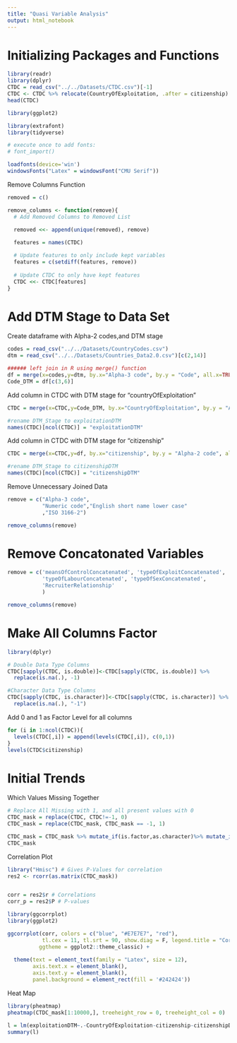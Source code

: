 ```yaml
---
title: "Quasi Variable Analysis"
output: html_notebook
---
```


# Initializing Packages and Functions
```r
library(readr)
library(dplyr)
CTDC = read_csv("../../Datasets/CTDC.csv")[-1]
CTDC <- CTDC %>% relocate(CountryOfExploitation, .after = citizenship)
head(CTDC)
```

```r
library(ggplot2)

library(extrafont) 
library(tidyverse)

# execute once to add fonts:
# font_import() 

loadfonts(device='win')
windowsFonts("Latex" = windowsFont("CMU Serif"))
```

Remove Columns Function
```r
removed = c()

remove_columns <- function(remove){
  # Add Removed Columns to Removed List

  removed <<- append(unique(removed), remove)
  
  features = names(CTDC)

  # Update features to only include kept variables
  features = c(setdiff(features, remove))
  
  # Update CTDC to only have kept features
  CTDC <<- CTDC[features]
}
```

# Add DTM Stage to Data Set


Create dataframe with Alpha-2 codes,and DTM stage
```r
codes = read_csv("../../Datasets/CountryCodes.csv")
dtm = read_csv("../../Datasets/Countries_Data2.0.csv")[c(2,14)]

###### left join in R using merge() function 
df = merge(x=codes,y=dtm, by.x="Alpha-3 code", by.y = "Code", all.x=TRUE)
Code_DTM = df[c(3,6)]
```



Add column in CTDC with DTM stage for "countryOfExploitation"
```r

CTDC = merge(x=CTDC,y=Code_DTM, by.x="CountryOfExploitation", by.y = "Alpha-2 code", all.x=TRUE)

#rename DTM_Stage to exploitationDTM
names(CTDC)[ncol(CTDC)] = "exploitationDTM"
```

Add column in CTDC with DTM stage for "citizenship"
```r
CTDC = merge(x=CTDC,y=df, by.x="citizenship", by.y = "Alpha-2 code", all.x=TRUE)

#rename DTM_Stage to citizenshipDTM
names(CTDC)[ncol(CTDC)] = "citizenshipDTM"
```

Remove Unnecessary Joined Data


```r
remove = c("Alpha-3 code",
           "Numeric code","English short name lower case"
           ,"ISO 3166-2")

remove_columns(remove)
```

# Remove Concatonated Variables



```r
remove = c('meansOfControlConcatenated', 'typeOfExploitConcatenated',
           'typeOfLabourConcatenated', 'typeOfSexConcatenated',
           'RecruiterRelationship'
           )

remove_columns(remove)
```

# Make All Columns Factor

```r
library(dplyr)

# Double Data Type Columns
CTDC[sapply(CTDC, is.double)]<-CTDC[sapply(CTDC, is.double)] %>%
  replace(is.na(.), -1)

#Character Data Type Columns
CTDC[sapply(CTDC, is.character)]<-CTDC[sapply(CTDC, is.character)] %>%
  replace(is.na(.), "-1")
```

Add 0 and 1 as Factor Level for all columns

```r

for (i in 1:ncol(CTDC)){
  levels(CTDC[,i]) = append(levels(CTDC[,i]), c(0,1))
}
levels(CTDC$citizenship)
```


















# Initial Trends

Which Values Missing Together
```r
# Replace All Missing with 1, and all present values with 0
CTDC_mask = replace(CTDC, CTDC!=-1, 0)
CTDC_mask = replace(CTDC_mask, CTDC_mask == -1, 1)

CTDC_mask = CTDC_mask %>% mutate_if(is.factor,as.character)%>% mutate_if(is.character,as.numeric)
CTDC_mask 
```

Correlation Plot
```r

library("Hmisc") # Gives P-Values for correlation
res2 <- rcorr(as.matrix(CTDC_mask))


corr = res2$r # Correlations
corr_p = res2$P # P-values

library(ggcorrplot)
library(ggplot2)

ggcorrplot(corr, colors = c("blue", "#E7E7E7", "red"),
           tl.cex = 11, tl.srt = 90, show.diag = F, legend.title = "Correlation",
          ggtheme = ggplot2::theme_classic) +
  
  theme(text = element_text(family = "Latex", size = 12),
        axis.text.x = element_blank(),
        axis.text.y = element_blank(),
        panel.background = element_rect(fill = '#242424'))
```

Heat Map

```r
library(pheatmap)
pheatmap(CTDC_mask[1:10000,], treeheight_row = 0, treeheight_col = 0)
```
```r
l = lm(exploitationDTM~.-CountryOfExploitation-citizenship-citizenshipDTM, data = CTDC)
summary(l)
```

